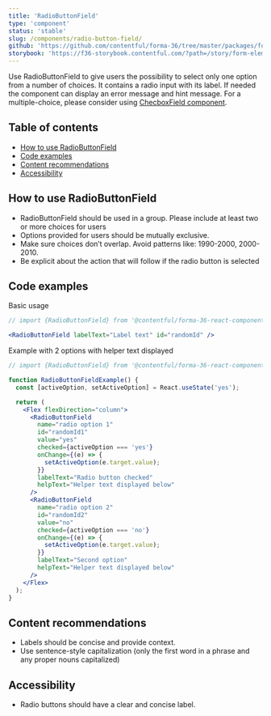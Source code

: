 ```yaml
---
title: 'RadioButtonField'
type: 'component'
status: 'stable'
slug: /components/radio-button-field/
github: 'https://github.com/contentful/forma-36/tree/master/packages/forma-36-react-components/src/components/RadioButtonField'
storybook: 'https://f36-storybook.contentful.com/?path=/story/form-elements-radiobuttonfield--basic'
---
```


Use RadioButtonField to give users the possibility to select only one option from a number of choices. It contains a radio input with its label. If needed the component can display an error message and hint message. For a multiple-choice, please consider using [ChecboxField component](https://f36.contentful.com/components/checkbox-field/).

## Table of contents

- [How to use RadioButtonField](#how-to-use-radioButtonField)
- [Code examples](#component-variations)
- [Content recommendations](#content-recommendations)
- [Accessibility](#accessibility)

## How to use RadioButtonField

- RadioButtonField should be used in a group. Please include at least two or more choices for users
- Options provided for users should be mutually exclusive.
- Make sure choices don’t overlap. Avoid patterns like: 1990-2000, 2000-2010.
- Be explicit about the action that will follow if the radio button is selected

## Code examples

Basic usage

```jsx
// import {RadioButtonField} from '@contentful/forma-36-react-components';

<RadioButtonField labelText="Label text" id="randomId" />
```

Example with 2 options with helper text displayed

```jsx
// import {RadioButtonField} from '@contentful/forma-36-react-components';

function RadioButtonFieldExample() {
  const [activeOption, setActiveOption] = React.useState('yes');

  return (
    <Flex flexDirection="column">
      <RadioButtonField
        name="radio option 1"
        id="randomId1"
        value="yes"
        checked={activeOption === 'yes'}
        onChange={(e) => {
          setActiveOption(e.target.value);
        }}
        labelText="Radio button checked"
        helpText="Helper text displayed below"
      />
      <RadioButtonField
        name="radio option 2"
        id="randomId2"
        value="no"
        checked={activeOption === 'no'}
        onChange={(e) => {
          setActiveOption(e.target.value);
        }}
        labelText="Second option"
        helpText="Helper text displayed below"
      />
    </Flex>
  );
}
```

## Content recommendations

- Labels should be concise and provide context.
- Use sentence-style capitalization (only the first word in a phrase and any proper nouns capitalized)

## Accessibility

- Radio buttons should have a clear and concise label.
